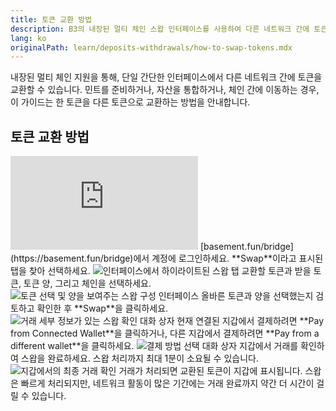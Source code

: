 ```yaml
---
title: 토큰 교환 방법
description: B3의 내장된 멀티 체인 스왑 인터페이스를 사용하여 다른 네트워크 간에 토큰을 교환하는 방법을 배우세요
lang: ko
originalPath: learn/deposits-withdrawals/how-to-swap-tokens.mdx
---
```

내장된 멀티 체인 지원을 통해, 단일 간단한 인터페이스에서 다른 네트워크 간에 토큰을 교환할 수 있습니다. 민트를 준비하거나, 자산을 통합하거나, 체인 간에 이동하는 경우, 이 가이드는 한 토큰을 다른 토큰으로 교환하는 방법을 안내합니다.

## 토큰 교환 방법

<iframe
  className="w-full aspect-video rounded-xl"
  src="https://www.youtube.com/embed/yRR2rGiJmNM"
  title="AnySpend를 사용하여 토큰 교환하는 방법"
  frameBorder="0"
  allow="accelerometer; autoplay; clipboard-write; encrypted-media; gyroscope; picture-in-picture"
  allowFullScreen
></iframe>

<Steps>
<Step title="브리지로 이동하기">
  [basement.fun/bridge](https://basement.fun/bridge)에서 계정에 로그인하세요.
</Step>

<Step title="스왑 탭 선택">
  **Swap**이라고 표시된 탭을 찾아 선택하세요.
  
  <Frame>
    <img src="https://s3.amazonaws.com/helpscout.net/docs/assets/685306b72e0550277aa9250e/images/687a3cc99edbd635c194ae4e/file-ydx5TQm38i.png" alt="인터페이스에서 하이라이트된 스왑 탭" />
  </Frame>
</Step>

<Step title="스왑 파라미터 설정">
  교환할 토큰과 받을 토큰, 토큰 양, 그리고 체인을 선택하세요.
  
  <Frame>
    <img src="https://s3.amazonaws.com/helpscout.net/docs/assets/685306b72e0550277aa9250e/images/687a3d989edbd635c194ae54/file-sJhIyucG4b.png" alt="토큰 선택 및 양을 보여주는 스왑 구성 인터페이스" />
  </Frame>
</Step>

<Step title="검토 및 확인">
  올바른 토큰과 양을 선택했는지 검토하고 확인한 후 **Swap**을 클릭하세요.
  
  <Frame>
    <img src="https://s3.amazonaws.com/helpscout.net/docs/assets/685306b72e0550277aa9250e/images/687a3de289160479c2033244/file-er9wrb4lV0.png" alt="거래 세부 정보가 있는 스왑 확인 대화 상자" />
  </Frame>
</Step>

<Step title="결제 방법 선택">
  현재 연결된 지갑에서 결제하려면 **Pay from Connected Wallet**을 클릭하거나, 다른 지갑에서 결제하려면 **Pay from a different wallet**을 클릭하세요.
  
  <Frame>
    <img src="https://s3.amazonaws.com/helpscout.net/docs/assets/685306b72e0550277aa9250e/images/687a3e668846474f1e1f51c5/file-tT5qj1gJ4x.png" alt="결제 방법 선택 대화 상자" />
  </Frame>
</Step>

<Step title="스왑 완료">
  지갑에서 거래를 확인하여 스왑을 완료하세요. 스왑 처리까지 최대 1분이 소요될 수 있습니다.
  
  <Frame>
    <img src="https://s3.amazonaws.com/helpscout.net/docs/assets/685306b72e0550277aa9250e/images/687a3f268846474f1e1f51ca/file-KEF1UyFd7B.png" alt="지갑에서의 최종 거래 확인" />
  </Frame>
  
  <Check>
    거래가 처리되면 교환된 토큰이 지갑에 표시됩니다.
  </Check>
</Step>
</Steps>

<Tip>
스왑은 빠르게 처리되지만, 네트워크 활동이 많은 기간에는 거래 완료까지 약간 더 시간이 걸릴 수 있습니다.
</Tip>
